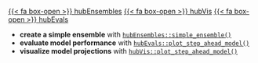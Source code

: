 [{{< fa box-open >}} hubEnsembles](https://hubverse-org.github.io/hubEnsembles){.btn .btn-outline-info .ms-auto}
[{{< fa box-open >}} hubVis](https://hubverse-org.github.io/hubVis){.btn .btn-outline-info .ms-auto}
[{{< fa box-open >}} hubEvals](https://hubverse-org.github.io/hubEvals){.btn .btn-outline-info .ms-auto}

 - **create a simple ensemble** with [`hubEnsembles::simple_ensemble()`](https://hubverse-org.github.io/hubEnsembles/reference/simple_ensemble.html)
 - **evaluate model performance** with [`hubEvals::plot_step_ahead_model()`](https://hubverse-org.github.io/hubEvals/reference/score_model_out.html)
 - **visualize model projections** with [`hubVis::plot_step_ahead_model()`](https://hubverse-org.github.io/hubVis/reference/plot_step_ahead_model_output.html)

